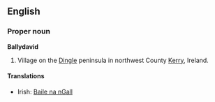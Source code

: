==English==
===Proper noun===
'''Ballydavid'''

# Village on the [[Dingle]] peninsula in northwest County [[Kerry]], Ireland.

====Translations====
*Irish: [[Baile na nGall]]